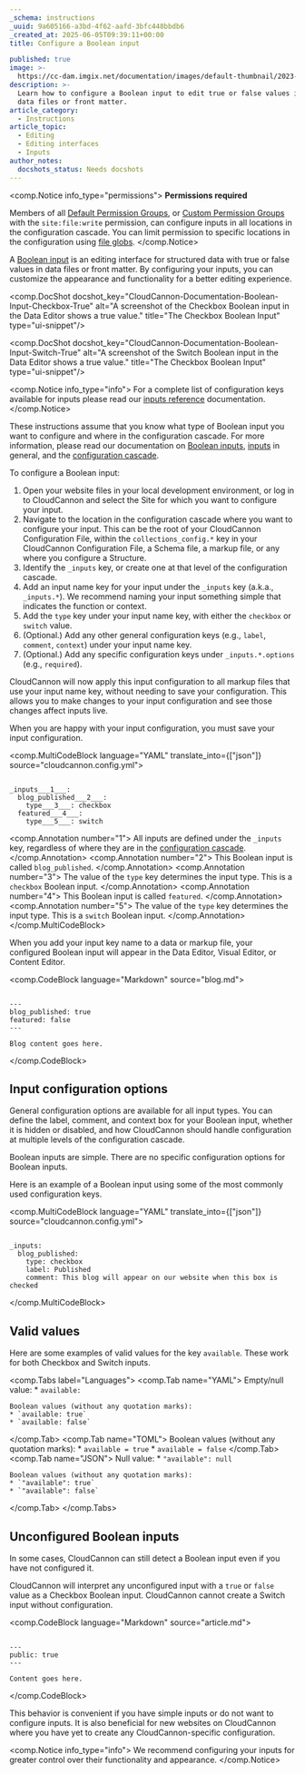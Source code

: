 ```yaml
---
_schema: instructions
_uuid: 9a605166-a3bd-4f62-aafd-3bfc448bbdb6
_created_at: 2025-06-05T09:39:11+00:00
title: Configure a Boolean input

published: true
image: >-
  https://cc-dam.imgix.net/documentation/images/default-thumbnail/2023-Q4/CloudCannon-Documentation-Thumbnail.png
description: >-
  Learn how to configure a Boolean input to edit true or false values in your
  data files or front matter.
article_category:
  - Instructions
article_topic:
  - Editing
  - Editing interfaces
  - Inputs
author_notes:
  docshots_status: Needs docshots
---
```

<comp.Notice info_type="permissions">
  **Permissions required**

  Members of all [Default Permission Groups](/documentation/articles/what-are-default-permission-groups/), or [Custom Permission Groups](/documentation/articles/what-are-custom-permission-groups/) with the `site:file:write` permission, can configure inputs in all locations in the configuration cascade. You can limit permission to specific locations in the configuration using [file globs](/documentation/articles/what-are-custom-permission-groups/#specify-a-file-glob).
</comp.Notice>

A [Boolean input](/documentation/articles/what-is-a-boolean-input/) is an editing interface for structured data with true or false values in data files or front matter. By configuring your inputs, you can customize the appearance and functionality for a better editing experience.

<comp.DocShot docshot_key="CloudCannon-Documentation-Boolean-Input-Checkbox-True" alt="A screenshot of the Checkbox Boolean input in the Data Editor shows a true value." title="The Checkbox Boolean Input" type="ui-snippet"/>

<comp.DocShot docshot_key="CloudCannon-Documentation-Boolean-Input-Switch-True" alt="A screenshot of the Switch Boolean input in the Data Editor shows a true value." title="The Checkbox Boolean Input" type="ui-snippet"/>

<comp.Notice info_type="info">
  For a complete list of configuration keys available for inputs please read our [inputs reference](/documentation/articles/inputs-reference/) documentation.
</comp.Notice>

These instructions assume that you know what type of Boolean input you want to configure and where in the configuration cascade. For more information, please read our documentation on [Boolean inputs](/documentation/articles/what-is-a-boolean-input/), [inputs](/documentation/articles/what-are-inputs/) in general, and the [configuration cascade](/documentation/articles/using-the-configuration-cascade/).

To configure a Boolean input:

1. Open your website files in your local development environment, or log in to CloudCannon and select the Site for which you want to configure your input.
2. Navigate to the location in the configuration cascade where you want to configure your input. This can be the root of your CloudCannon Configuration File, within the `collections_config.*` key in your CloudCannon Configuration File, a Schema file, a markup file, or any where you configure a Structure.
3. Identify the `_inputs` key, or create one at that level of the configuration cascade.
4. Add an input name key for your input under the `_inputs` key (a.k.a., `_inputs.*`). We recommend naming your input something simple that indicates the function or context.
5. Add the `type` key under your input name key, with either the `checkbox` or `switch` value.
6. (Optional.) Add any other general configuration keys (e.g., `label`, `comment`, `context`) under your input name key.
7. (Optional.) Add any specific configuration keys under `_inputs.*.options` (e.g., `required`).

CloudCannon will now apply this input configuration to all markup files that use your input name key, without needing to save your configuration. This allows you to make changes to your input configuration and see those changes affect inputs live.

When you are happy with your input configuration, you must save your input configuration.

<comp.MultiCodeBlock language="YAML" translate_into={["json"]} source="cloudcannon.config.yml">
```

_inputs___1___:
  blog_published___2___:
    type___3___: checkbox
  featured___4___:
    type___5___: switch

```
<comp.Annotation number="1">
  All inputs are defined under the `_inputs` key, regardless of where they are in the [configuration cascade](/documentation/articles/using-the-configuration-cascade/).
</comp.Annotation>
<comp.Annotation number="2">
  This Boolean input is called `blog_published`.
</comp.Annotation>
<comp.Annotation number="3">
  The value of the `type` key determines the input type. This is a `checkbox` Boolean input.
</comp.Annotation>
<comp.Annotation number="4">
  This Boolean input is called `featured`.
</comp.Annotation>
<comp.Annotation number="5">
  The value of the `type` key determines the input type. This is a `switch` Boolean input.
</comp.Annotation>
</comp.MultiCodeBlock>

When you add your input key name to a data or markup file, your configured Boolean input will appear in the Data Editor, Visual Editor, or Content Editor.

<comp.CodeBlock language="Markdown" source="blog.md">
```

---
blog_published: true
featured: false
---

Blog content goes here.

```
</comp.CodeBlock>

## Input configuration options

General configuration options are available for all input types. You can define the label, comment, and context box for your Boolean input, whether it is hidden or disabled, and how CloudCannon should handle configuration at multiple levels of the configuration cascade.

Boolean inputs are simple. There are no specific configuration options for Boolean inputs.

Here is an example of a Boolean input using some of the most commonly used configuration keys.

<comp.MultiCodeBlock language="YAML" translate_into={["json"]} source="cloudcannon.config.yml">
```

_inputs:
  blog_published:
    type: checkbox
    label: Published
    comment: This blog will appear on our website when this box is checked

```
</comp.MultiCodeBlock>

## Valid values

Here are some examples of valid values for the key `available`. These work for both Checkbox and Switch inputs.

<comp.Tabs label="Languages">
  <comp.Tab name="YAML">
    Empty/null value:
    * `available: `

    Boolean values (without any quotation marks):
    * `available: true`
    * `available: false`
  </comp.Tab>
  <comp.Tab name="TOML">
    Boolean values (without any quotation marks):
    * `available = true`
    * `available = false`
  </comp.Tab>
  <comp.Tab name="JSON">
    Null value:
    * `"available": null`

    Boolean values (without any quotation marks):
    * `"available": true`
    * `"available": false`
  </comp.Tab>
</comp.Tabs>

## Unconfigured Boolean inputs

In some cases, CloudCannon can still detect a Boolean input even if you have not configured it.

CloudCannon will interpret any unconfigured input with a `true` or `false` value as a Checkbox Boolean input. CloudCannon cannot create a Switch input without configuration.

<comp.CodeBlock language="Markdown" source="article.md">
```

---
public: true
---

Content goes here.

```
</comp.CodeBlock>

This behavior is convenient if you have simple inputs or do not want to configure inputs. It is also beneficial for new websites on CloudCannon where you have yet to create any CloudCannon-specific configuration.

<comp.Notice info_type="info">
  We recommend configuring your inputs for greater control over their functionality and appearance.
</comp.Notice>